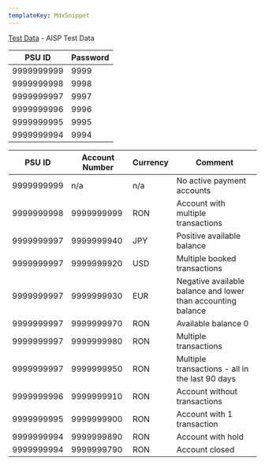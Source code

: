 ```yaml
---
templateKey: MdxSnippet
---
```


[Test Data](https://developer-test.raiffeisen.ro/aisp_test_data) - AISP Test Data

| PSU ID     | Password |
|------------|----------|
| 9999999999 | 9999     |
| 9999999998 | 9998     |
| 9999999997 | 9997     |
| 9999999996 | 9996     |
| 9999999995 | 9995     |
| 9999999994 | 9994     |


| PSU ID     | Account Number | Currency | Comment                                                      |
|------------|----------------|----------|--------------------------------------------------------------|
| 9999999999 | n/a            | n/a      | No active payment accounts                                   |
| 9999999998 | 9999999999     | RON      | Account with multiple transactions                           |
| 9999999997 | 9999999940     | JPY      | Positive available balance                                   |
| 9999999997 | 9999999920     | USD      | Multiple booked transactions                                 |
| 9999999997 | 9999999930     | EUR      | Negative available balance and lower than accounting balance |
| 9999999997 | 9999999970     | RON      | Available balance 0                                          |
| 9999999997 | 9999999980     | RON      | Multiple transactions                                        |
| 9999999997 | 9999999950     | RON      | Multiple transactions - all in the last 90 days              |
| 9999999996 | 9999999910     | RON      | Account without transactions                                 |
| 9999999995 | 9999999900     | RON      | Account with 1 transaction                                   |
| 9999999994 | 9999999890     | RON      | Account with hold                                            |
| 9999999994 | 9999999790     | RON      | Account closed                                               |


